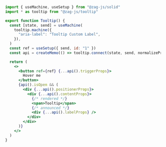 ```jsx {7,20-25}
import { useMachine, useSetup } from "@zag-js/solid"
import * as tooltip from "@zag-js/tooltip"

export function Tooltip() {
  const [state, send] = useMachine(
    tooltip.machine({
      "aria-label": "Tooltip Custom Label",
    }),
  )
  const ref = useSetup({ send, id: "1" })
  const api = createMemo(() => tooltip.connect(state, send, normalizeProps))

  return (
    <>
      <button ref={ref} {...api().triggerProps}>
        Hover me
      </button>
      {api().isOpen && (
        <div {...api().positionerProps}>
          <div {...api().contentProps}>
            {/* rendered */}
            <span>Tooltip</span>
            {/* announced */}
            <div {...api().labelProps} />
          </div>
        </div>
      )}
    </>
  )
}
```
